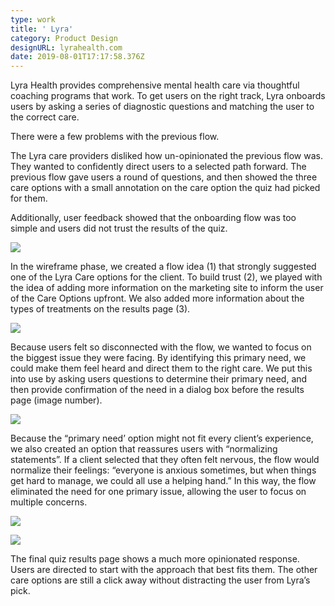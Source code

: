 ```yaml
---
type: work
title: ' Lyra'
category: Product Design
designURL: lyrahealth.com
date: 2019-08-01T17:17:58.376Z
---
```

Lyra Health provides comprehensive mental health care via thoughtful coaching programs that work. To get users on the right track, Lyra onboards users by asking a series of diagnostic questions and matching the user to the correct care. 

There were a few problems with the previous flow. 

The Lyra care providers disliked how un-opinionated the previous flow was. They wanted to confidently direct users to a selected path forward. The previous flow gave users a round of questions, and then showed the three care options with a small annotation on the care option the quiz had picked for them. 

Additionally, user feedback showed that the onboarding flow was too simple and users did not trust the results of the quiz. 

![](/assets/lyra-1.png)

In the wireframe phase, we created a flow idea (1) that strongly suggested one of the Lyra Care options for the client. To build trust (2), we played with the idea of adding more information on the marketing site to inform the user of the Care Options upfront. We also added more information about the types of treatments on the results page (3).

![](/assets/lyra-2.png)

Because users felt so disconnected with the flow, we wanted to focus on the biggest issue they were facing. By identifying this primary need, we could make them feel heard and direct them to the right care. We put this into use by asking users questions to determine their primary need, and then provide confirmation of the need in a dialog box before the results page (image number). 

![](/assets/lyra-3.png)

Because the “primary need’ option might not fit every client’s experience, we also created an option that reassures users with “normalizing statements”. If a client selected that they often felt nervous, the flow would normalize their feelings: “everyone is anxious sometimes, but when things get hard to manage, we could all use a helping hand.” In this way, the flow eliminated the need for one primary issue, allowing the user to focus on multiple concerns. 

![](/assets/lyra-4.png)

![](/assets/lyra-5.png)

The final quiz results page shows a much more opinionated response. Users are directed to start with the approach that best fits them. The other care options are still a click away without distracting the user from Lyra’s pick.
